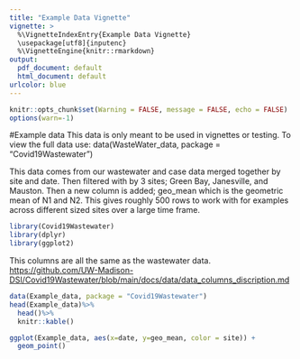 ```yaml
---
title: "Example Data Vignette"
vignette: >
  %\VignetteIndexEntry{Example Data Vignette}
  \usepackage[utf8]{inputenc}
  %\VignetteEngine{knitr::rmarkdown}
output:
  pdf_document: default
  html_document: default
urlcolor: blue
---
```


```r
knitr::opts_chunk$set(Warning = FALSE, message = FALSE, echo = FALSE)
options(warn=-1)
```

#Example data
This data is only meant to be used in vignettes or testing. To view the full data use: data(WasteWater_data, package = "Covid19Wastewater")

This data comes from our wastewater and case data merged together by site and date. Then filtered with by 3 sites; Green Bay, Janesville, and Mauston. Then a new column is added; geo_mean which is the geometric mean of N1 and N2. This gives roughly 500 rows to work with for examples across different sized sites over a large time frame.

```r
library(Covid19Wastewater)
library(dplyr)
library(ggplot2)
```

This columns are all the same as the wastewater data. [https://github.com/UW-Madison-DSI/Covid19Wastewater/blob/main/docs/data/data_columns_discription.md](https://github.com/UW-Madison-DSI/Covid19Wastewater/blob/main/docs/data/data_columns_discription.md)

```r
data(Example_data, package = "Covid19Wastewater")
head(Example_data)%>%
  head()%>%
  knitr::kable()
```

```r
ggplot(Example_data, aes(x=date, y=geo_mean, color = site)) +
  geom_point()
```

